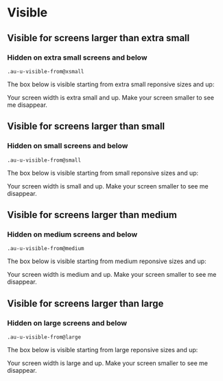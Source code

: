 
<Meta title="Utilities/Visible" />

<style>{`
  .sbdocs-p,
  .sbdocs-ul,
  .sbdocs-li,
  .sbdocs-p code {
    font-weight: 400;
    font-size: 1.6rem;
  }

  .sbdocs-a {
    display: inline-flex;
    align-items: center;
    font-family: var(--au-font);
    transition: color var(--au-transition), text-decoration var(--au-transition);
    font-weight: var(--au-regular);
    text-decoration: underline;
    text-decoration-color: var(--au-blue-300);
    color: var(--au-blue-600);
  }

  .sbdocs-a:visited {
    color: var(--au-blue-600);
  }

  .sbdocs-a:hover,
  .sbdocs-a:focus {
    color: var(--au-blue-800);
    text-decoration-color: var(--au-blue-200);
  }

  .sbdocs-a:focus {
    outline: var(--au-outline);
    outline-offset: var(--au-outline-offset);
  }

  code {
    font-family: courier, monospace;
  }

  .os-content {
    background-color: var(--au-gray-100);
  }
`}</style>

# Visible

## Visible for screens larger than extra small
### Hidden on extra small screens and below

`.au-u-visible-from@xsmall`

The box below is visible starting from extra small reponsive sizes and up:
<div class="au-o-box au-d-component au-u-visible-from@xsmall">
  <p>Your screen width is extra small and up. Make your screen smaller to see me disappear.</p>
</div>

## Visible for screens larger than small
### Hidden on small screens and below

`.au-u-visible-from@small`

The box below is visible starting from small reponsive sizes and up:
<div class="au-o-box au-d-component au-u-visible-from@small">
  <p>Your screen width is small and up. Make your screen smaller to see me disappear.</p>
</div>

## Visible for screens larger than medium
### Hidden on medium screens and below

`.au-u-visible-from@medium`

The box below is visible starting from medium reponsive sizes and up:
<div class="au-o-box au-d-component au-u-visible-from@medium">
  <p>Your screen width is medium and up. Make your screen smaller to see me disappear.</p>
</div>

## Visible for screens larger than large
### Hidden on large screens and below

`.au-u-visible-from@large`

The box below is visible starting from large reponsive sizes and up:
<div class="au-o-box au-d-component au-u-visible-from@large">
  <p>Your screen width is large and up. Make your screen smaller to see me disappear.</p>
</div>
